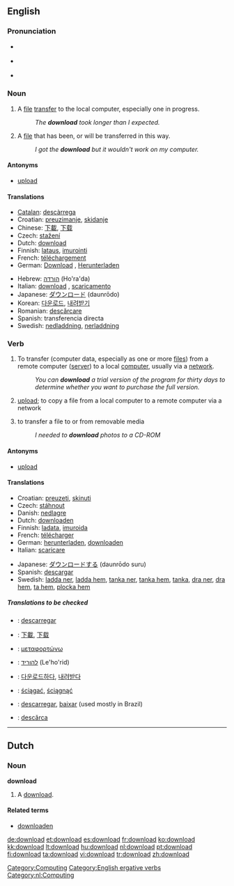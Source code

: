 {{see|Download}}
==English==

===Pronunciation===
*{{italbrac|[[RP]]}} {{IPA|/ˌdaʊnˈləʊd/}}
*{{italbrac|US}} {{IPA|/ˈdaʊnˌloʊd/}}
*{{audio|en-us-download.ogg|Audio (US)}}

===Noun===
{{en-noun}}

# A [[file]] [[transfer]] to the local computer, especially one in progress.
#:''The '''download''' took longer than I expected.''
# A [[file]] that has been, or will be transferred in this way.
#:''I got the '''download''' but it wouldn't work on my computer.''

====Antonyms====
*[[upload]]

====Translations====
{{trans-top|file transfer to the local computer}}
*[[Catalan]]: [[descàrrega]]
*Croatian: [[preuzimanje]], [[skidanje]]
*Chinese: [[下載]], [[下载]]
*Czech: [[stažení]] {{n}}
*Dutch: [[download]] {{m}}
*Finnish: [[lataus]], [[imurointi]] {{italbrac|slang}}
*French: [[téléchargement]] {{m}}
*German: [[Download]] {{m}}, [[Herunterladen]] {{n}}
{{trans-mid}}
*Hebrew: [[הורדה]] (Ho'ra'da) {{f}}
*Italian: [[download#Italian|download]] {{m}}, [[scaricamento]] {{m}}
*Japanese: [[ダウンロード]] (daunrōdo)
*Korean: [[다운로드]], [[내려받기]]
*Romanian: [[descărcare]] {{f}}
*Spanish: transferencia directa
*Swedish: [[nedladdning]], [[nerladdning]]
{{trans-bottom}}

===Verb===
{{en-verb}}

# {{transitive}}To transfer (computer data, especially as one or more [[file|files]]) from a remote computer ([[server]]) to a local [[computer]], usually via a [[network]].
#: ''You can '''download''' a trial version of the program for thirty days to determine whether you want to purchase the full version.''
# {{context|transitive|nonstandard}} [[upload]]; to copy a file from a local computer to a remote computer via a network
# {{context|transitive|nonstandard}} to transfer a file to or from removable media
#: ''I needed to '''download''' photos to a CD-ROM''

====Antonyms====
*[[upload]]

====Translations====
{{trans-top|to transfer data from a remote computer to a local one}}
*Croatian: [[preuzeti]], [[skinuti]]
*Czech: [[stáhnout]]
*Danish: [[nedlagre]]
*Dutch: [[downloaden]]
*Finnish: [[ladata]], [[imuroida]] {{italbrac|slang}}
*French: [[télécharger]]
*German: [[herunterladen]], [[downloaden]]
*Italian: [[scaricare]]
{{trans-mid}}
*Japanese: [[ダウンロードする]] (daunrōdo suru)
*Spanish: [[descargar]]
*Swedish: [[ladda ner]], [[ladda hem]], [[tanka ner]], [[tanka hem]], [[tanka]], [[dra ner]], [[dra hem]], [[ta hem]], [[plocka hem]]
{{trans-bottom}}

=====Translations to be checked=====
{{checktrans-top}}
*{{ttbc|Catalan}}: [[descarregar]]
*{{ttbc|Chinese}}: [[下載]], [[下载]]
*{{ttbc|Greek}}: [[μεταφορτώνω]]
*{{ttbc|Hebrew}}: [[להוריד]] (Le'ho'rid)
*{{ttbc|Korean}}: [[다운로드하다]], [[내려받다]]
*{{ttbc|Polish}}: [[ściągać]], [[ściągnąć]]
*{{ttbc|Portuguese}}: [[descarregar]], [[baixar]] (used mostly in Brazil)
*{{ttbc|Romanian}}: [[descărca]]
{{trans-bottom}}

[[Category:Computing]]
[[Category:English ergative verbs]]

----

==Dutch==

===Noun===
'''download''' {{m}}

# A [[#English|download]].

====Related terms====
*[[downloaden]]

[[Category:nl:Computing]]

[[de:download]]
[[et:download]]
[[es:download]]
[[fr:download]]
[[ko:download]]
[[kk:download]]
[[lt:download]]
[[hu:download]]
[[nl:download]]
[[pt:download]]
[[fi:download]]
[[ta:download]]
[[vi:download]]
[[tr:download]]
[[zh:download]]